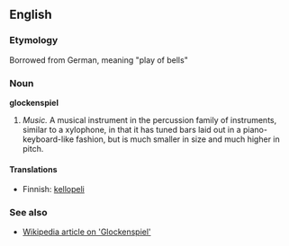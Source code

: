 ==English==

===Etymology===
Borrowed from German, meaning "play of bells"

===Noun===
'''glockenspiel'''

#''Music.'' A musical instrument in the percussion family of instruments, similar to a xylophone, in that it has tuned bars laid out in a piano-keyboard-like fashion, but is much smaller in size and much higher in pitch.

====Translations====
*Finnish: [[kellopeli]]

===See also===
*[http://en.wikipedia.org/wiki/Glockenspiel Wikipedia article on 'Glockenspiel']